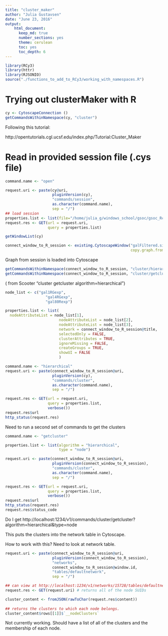 ```yaml
---
title: "cluster_maker"
author: "Julia Gustavsen"
date: "June 23, 2016"
output: 
    html_document:
      keep_md: true
      number_sections: yes
      theme: cerulean
      toc: yes
      toc_depth: 6 
---
```


```r
library(RCy3)
library(httr)
library(RJSONIO)
source("./functions_to_add_to_RCy3/working_with_namespaces.R")
```

# Trying out clusterMaker with R 
```r
cy <- CytoscapeConnection ()
getCommandsWithinNamespace(cy, "cluster")
```

Following this tutorial: 

http://opentutorials.cgl.ucsf.edu/index.php/Tutorial:Cluster_Maker

# Read in provided session file (.cys file)
```r
command.name <- "open"

request.uri <- paste(cy@uri,
                     pluginVersion(cy),
                     "commands/session",
                     as.character(command.name),
                     sep = "/")
## load session
properties.list <- list(file="/home/julia_g/windows_school/gsoc/gsoc_Rcy3_vignettes/data/GalFiltered.cys")
request.res <- GET(url = request.uri,
                   query = properties.list)

getWindowList(cy)

connect_window_to_R_session <- existing.CytoscapeWindow("galFiltered.sif",
                                                        copy.graph.from.cytoscape.to.R = FALSE)
```

Graph from session is loaded into Cytoscape

```r
getCommandsWithinNamespace(connect_window_to_R_session, "cluster/hierarchical")
getCommandsWithinNamespace(connect_window_to_R_session, "cluster/getcluster")

```


( from Scooter "cluster getcluster algorithm=hierarchical")

```r
node_list <- c("gal1RGexp",
                  "gal4RGexp",
                  "gal80Rexp")

properties.list <- list(
  nodeAttributeList = node_list[1],
                        nodeAttributeList = node_list[2],
                        nodeAttributeList = node_list[3],
                        network = connect_window_to_R_session@title,
                        selectedOnly = FALSE,
                        clusterAttributes = TRUE,
                        ignoreMissing = FALSE,
                        createGroups = TRUE,
                        showUI = FALSE
                        )

command.name <- "hierarchical"
request.uri <- paste(connect_window_to_R_session@uri,
                     pluginVersion(cy),
                     "commands/cluster",
                     as.character(command.name),
                     sep = "/")

request.res <- GET(url = request.uri,
                   query = properties.list,
                   verbose())
request.res$url
http_status(request.res)
```

Need to run a second set of commands to get the clusters
```r
command.name <- "getcluster"

properties.list <- list(algorithm = "hierarchical",
                        type = "node")

request.uri <- paste(connect_window_to_R_session@uri,
                     pluginVersion(connect_window_to_R_session),
                     "commands/cluster",
                     as.character(command.name),
                     sep = "/")

request.res <- GET(url = request.uri,
                   query = properties.list,
                   verbose())
request.res$url
http_status(request.res)
request.res$status_code
```


Do I get http://localhost:1234/v1/commands/cluster/getcluster?algorithm=hierarchical&type=node

This puts the clusters into the network table in Cytoscape.

How to work with this? Need to look at network table. 
```r
request.uri <- paste(connect_window_to_R_session@uri,
                     pluginVersion(connect_window_to_R_session),
                     "networks",
                     connect_window_to_R_session@window.id,
                     "tables/defaultnetwork",
                     sep = "/")

## can view at http://localhost:1234/v1/networks/15728/tables/defaultnetwork under node_clusters
request.res <- GET(request.uri) # returns all of the node SUIDs

cluster_content <- fromJSON(rawToChar(request.res$content))
  
## returns the clusters to which each node belongs.           
cluster_content$rows[[1]]$`__nodeClusters`
```

Not currently working. Should have a list of all of the clusters and the membership of each node. 
